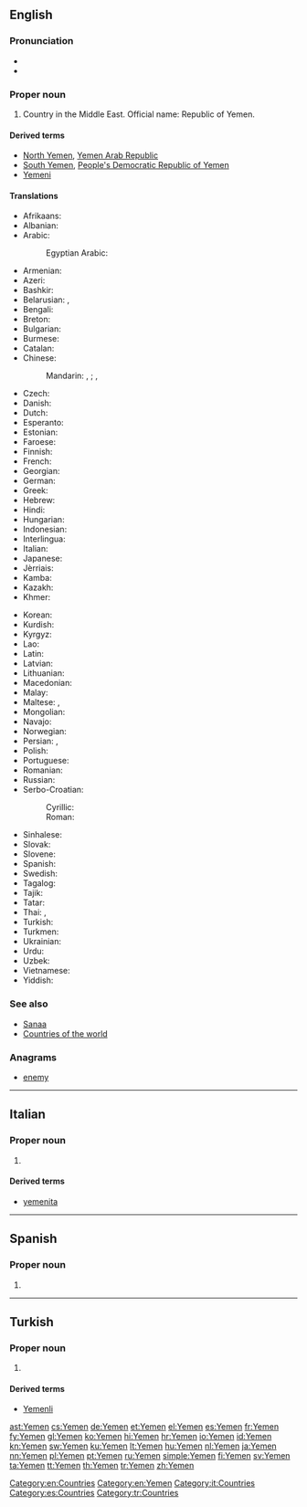 {{also|Ýemen|Yémen|Yəmən}}
==English==
{{wikipedia}}

===Pronunciation===
* {{audio|En-us-Yemen.ogg|Audio (US)}}
* {{rhymes|ɛmən}}

===Proper noun===
{{en-proper noun}}

# Country in the Middle East. Official name: Republic of Yemen.

====Derived terms====
* [[North Yemen]], [[Yemen Arab Republic]]
* [[South Yemen]], [[People's Democratic Republic of Yemen]]
* [[Yemeni]]

====Translations====
{{trans-top|Republic of Yemen}}
* Afrikaans: {{t-|af|Jemen}}
* Albanian: {{t-|sq|Jemeni}}
* Arabic: {{t-|ar|اليمن|m|f|tr=al-yáman}}
*: Egyptian Arabic: {{tø|arz|اليمن|f|tr=el yaman|sc=Arab}}
* Armenian: {{t-|hy|Եմեն|tr=Emen}}
* Azeri: {{t-|az|Yəmən}}
* Bashkir: {{tø|ba|Йәмән|tr=Yəmən|sc=Cyrl}}
* Belarusian: {{t-|be|Емен|m|tr=Jémen|sc=Cyrl}}, {{t-|be|Емэн|m|tr=Jémen|sc=Cyrl}}
* Bengali: {{t-|bn|ইয়েমেন|tr=iẏemen|sc=Beng}}
* Breton: {{t-|br|Yemen}}
* Bulgarian: {{t-|bg|Йемен|m|tr=Jémen}}
* Burmese: {{t-|my|ယီမင္|tr=yimĩ|sc=Mymr}}
* Catalan: {{t+|ca|Iemen|m}}
* Chinese:
*: Mandarin: {{t-|cmn|也門|sc=Hani}}, {{t-|cmn|也门|tr=Yěmén|sc=Hani}}; {{qualifier|Taiwan}} {{t|cmn|葉門|sc=Hani}}, {{t|cmn|叶门|tr=Yèmén|sc=Hani}}
* Czech: {{t+|cs|Jemen|m}}
* Danish: {{t-|da|Yemen}}
* Dutch: {{t+|nl|Jemen}}
* Esperanto: {{t-|eo|Jemeno}}
* Estonian: {{t+|et|Jeemen}}
* Faroese: {{t-|fo|Jemen|n}}
* Finnish: {{t+|fi|Jemen}}
* French: {{t+|fr|Yémen|m}}
* Georgian: {{t-|ka|იემენი|tr=iemeni|sc=Geor}}
* German: {{t+|de|Jemen|n}}
* Greek: {{t+|el|Υεμένη|f|tr=Yeméni}}
* Hebrew: {{t-|he|תימן|f|tr=teman}}
* Hindi: {{t+|hi|यमन|tr=yaman}}
* Hungarian: {{t+|hu|Jemen}}
* Indonesian: {{t-|id|Yaman}}
* Interlingua: {{t-|ia|Yemen}}
* Italian: {{t-|it|Yemen|m}}
* Japanese: {{t-|ja|イエメン|tr=Iemen}}
* Jèrriais: {{tø|roa-jer|Yemen|m}}
* Kamba: {{tø|kam|Yemen}}
* Kazakh: {{t|kk|Йемен|tr=Yemen|sc=Cyrl}}
* Khmer: {{t-|km|យេមែន|tr=yeimɛɛn|sc=Khmr}}
{{trans-mid}}
* Korean: {{t+|ko|예멘|tr=Yemen|sc=Hang}}
* Kurdish: {{t+|ku|Yemen}}
* Kyrgyz: {{t-|ky|Йемен|tr=Yemen|sc=Cyrl}}
* Lao: {{t-|lo|ເຢເມັນ|tr=yēmen|sc=Laoo}}
* Latin: {{t-|la|Iemenia}}
* Latvian: {{t+|lv|Jemena}}
* Lithuanian: {{t+|lt|Jemenas|m}}
* Macedonian: {{t+|mk|Јемен|m|tr=Jémen}}
* Malay: {{t-|ms|Yaman}}
* Maltese: {{t-|mt|Jemen}}, {{t-|mt|Jemen}}
* Mongolian: {{t-|mn|Йемен|tr=Jemen|sc=Cyrl}}
* Navajo: {{tø|nv|Shádiʼááhjí Ásáí bikéyah}}
* Norwegian: {{t+|no|Jemen}}
* Persian: {{t+|fa|یمن|tr=Yaman}}, {{t+|fa|هاماوران|tr=Hâmâvarân|sc=fa-Arab}}
* Polish: {{t+|pl|Jemen|m}}
* Portuguese: {{t+|pt|Iémen|m}}
* Romanian: {{t-|ro|Yemen|n}}
* Russian: {{t+|ru|Йемен|m|tr=Jémen}}
* Serbo-Croatian:
*: Cyrillic: {{t-|sh|Јемен|m}}
*: Roman: {{t-|sh|Jemen|m}}
* Sinhalese: {{t-|si|යේමනය|tr=yēmanaya|sc=Sinh}}
* Slovak: {{t-|sk|Jemen|m}}
* Slovene: {{t+|sl|Jemen|alt=Jémen|m}}
* Spanish: {{t+|es|Yemen|m}}
* Swedish: {{t+|sv|Jemen}}
* Tagalog: {{t-|tl|Yemen}}
* Tajik: {{t-|tg|Яман|tr=Yaman|sc=Cyrl}}
* Tatar: {{t-|tt|Йәмән|tr=Yämän|sc=Cyrl}}
* Thai: {{t-|th|ประเทศเยเมน|tr=bprà-tâyt yay-mayn}}, {{t+|th|เยเมน|tr=yaymayn|sc=Thai}}
* Turkish: {{t+|tr|Yemen}}
* Turkmen: {{t-|tk|Ýemen}}
* Ukrainian: {{t+|uk|Ємен|m|tr=Jémen}}
* Urdu: {{t-|ur|یمن|tr=yaman}}
* Uzbek: {{t-|uz|Yaman}}
* Vietnamese: {{t-|vi|Yemen}}
* Yiddish: {{t-|yi|תימן|tr=teyman|sc=Hebr}}
{{trans-bottom}}

===See also===
* [[Sanaa]]
* [[Appendix:Countries of the world|Countries of the world]]

===Anagrams===
* [[enemy#English|enemy]]

[[Category:en:Countries]]
[[Category:en:Yemen]]

----

==Italian==
{{wikipedia|lang=it}}

===Proper noun===
{{it-proper noun|m}}

# {{l|en|Yemen}}

====Derived terms====
* [[yemenita]]

[[Category:it:Countries]]

----

==Spanish==
{{wikipedia|lang=es}}

===Proper noun===
{{es-proper noun}}

# {{l|en|Yemen}}

[[Category:es:Countries]]

----

==Turkish==

===Proper noun===
{{tr-proper noun}}

# {{l|en|Yemen}}

====Derived terms====
* [[Yemenli]]

[[Category:tr:Countries]]

[[ast:Yemen]]
[[cs:Yemen]]
[[de:Yemen]]
[[et:Yemen]]
[[el:Yemen]]
[[es:Yemen]]
[[fr:Yemen]]
[[fy:Yemen]]
[[gl:Yemen]]
[[ko:Yemen]]
[[hi:Yemen]]
[[hr:Yemen]]
[[io:Yemen]]
[[id:Yemen]]
[[kn:Yemen]]
[[sw:Yemen]]
[[ku:Yemen]]
[[lt:Yemen]]
[[hu:Yemen]]
[[nl:Yemen]]
[[ja:Yemen]]
[[nn:Yemen]]
[[pl:Yemen]]
[[pt:Yemen]]
[[ru:Yemen]]
[[simple:Yemen]]
[[fi:Yemen]]
[[sv:Yemen]]
[[ta:Yemen]]
[[tt:Yemen]]
[[th:Yemen]]
[[tr:Yemen]]
[[zh:Yemen]]